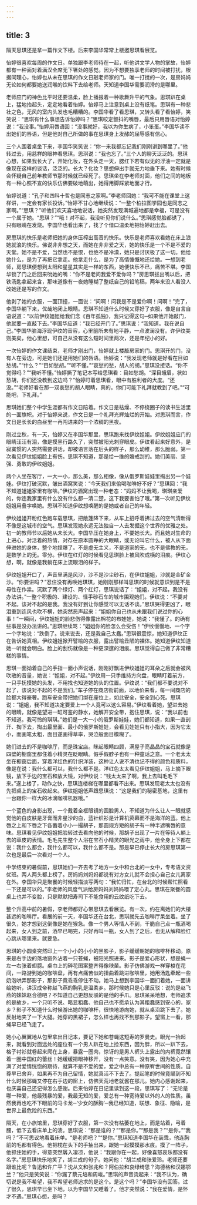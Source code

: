```yaml
---
---
---
```

title: 3
---



隔天思琪还是拿一篇作文下楼。后来李国华常常上楼邀思琪看展览。

怡婷很喜欢每周的作文日。单独跟李老师待在一起，听他讲文学人物的掌故，怡婷都有一种面对着满汉全席无下箸处的感觉。因为不想要独享老师的时间被打扰，根据同理心，怡婷也从未在思琪的作文日敲老师家的门。唯一打搅的一次，是房妈妈无论如何都要她送润喉的饮料下去给老师。天知道李国华需要润滑的是哪里。

老师应门的神色比平时还要温柔，脸上播报着一种歌舞升平的气象。思琪趴在桌上，猛地抬起头，定定地看着怡婷。怡婷马上注意到桌上没有纸笔。思琪有一种悲壮之色，无风的室内头发也毛糟糟的。李国华看了看思琪，又转头看了看怡婷，笑笑说：“思琪有什么事想告诉怡婷吗？”思琪咬定颤抖的嘴唇，最后只用唇语对怡婷说：“我没事。”怡婷用唇语回：“没事就好，我以为你生病了，小笨蛋。”李国华读不出她们的唇语，但是他对自己所做的事在思琪身上发酵的屈辱感有信心。

三个人围着桌坐下来，李国华笑笑说：“你一来我都忘记我们刚刚讲到哪里了。”他转过去，用慈祥的眼神看思琪。思琪说：“我也忘了。”三个人的聊天泛泛的。思琪心想，如果我长大了，开始化妆，在外头走一天，腮红下若有似无的浮油一定就是像现在这样的谈话，泛泛的。长大？化妆？思想伸出手就无力地垂下来。她有时候会怀疑自己前年教师节那时候就已经死了。思琪坐在李老师对面，他们之间的地板有一种心照不宣的快乐仿佛要破地萌出，她得用脚踩紧地面才行。

怡婷说道：“孔子和四科十哲也是同志之家啊。”李老师回她：“我可不能在课堂上这样讲，一定会有家长投诉。”怡婷不甘心地继续说：“一整个柏拉图学园也是同志之家啊。”“思琪？”听他们欢天喜地地说话，她突然发现满城遍地都是幸福，可是没有一个属于她。“思琪？”“哦！对不起，我没听见你们说什么。”思琪感觉脸都锈了，只有眼睛在发烧。李国华也看出来了，找了个借口温柔地把怡婷赶出去。

房思琪的快乐是老师把她的身体压榨出高音的快乐。快乐是老师喜欢看她在床上浪她就浪的快乐。佛说非非想之天，而她在非非爱之天，她的快乐是一个不是不爱的天堂。她不是不爱，当然也不是恨，也绝不是冷漠，她只是讨厌极了这一切。他给她什么，是为了再把它拿走。他拿走什么，是为了高情慷慨地还给她。一想到老师，房思琪便想到太阳和星星其实是一样的东西，她便快乐不已，痛苦不堪。李国华锁了门之后回来吮她的嘴：“你不是老问我爱不爱你吗？”房思琪拔出嘴以后，把铁汤匙拿起来含，那味道像有一夜她睡糊了整纸自己的铅笔稿，两年来没人看没人改她还是写的作文。

他剥了她的衣服，一面顶撞，一面说：“问啊！问我是不是爱你啊！问啊！”完了，李国华躺下来，优哉地闭上眼睛。思琪不知道什么时候又穿好了衣服，像是自言自语说道：“以前伊纹姐姐给我们念《百年孤独》，我只记得这句─如果他开始敲门，他就要一直敲下去。”李国华应道：“我已经开门了。”思琪说：“我知道。我在说自己。”李国华脑海浮现伊纹的音容，心里前所未有地平静，一点波澜没有。许伊纹美则美矣，他心里想，可自己从没有这么短时间里两次，还是年纪小的好。

一次怡婷的作文课结束，老师才刚出门，怡婷就上楼敲房家的门。思琪开的门，没有人在旁边，可是她们还是用她们的唇语。怡婷说：“我发现老师就是好看在目如愁胡。”“什么？”“目如愁胡。”“听不懂。”“哀愁的愁，胡人的胡。”思琪没接话。“你不觉得吗？”“我听不懂。”怡婷撕了笔记本写给思琪看：目如愁胡。“深目蛾眉，状如愁胡，你们还没教到这边吗？”怡婷盯着思琪看，眼中有胜利者的大度。“还没。”“老师好看在那一双哀愁的胡人眼睛，真的。你们可能下礼拜就教到了吧。”“可能吧，下礼拜。”

思琪她们整个中学生涯都有作文日陪着。作文日是枯燥、不停绕圈子的读书生活里的一面旗帜。对于怡婷来说，作文日是一个礼拜光辉灿烂的开始。对思琪而言，作文日是长长的白昼里一再闯进来的一个浓稠的黑夜。

刚过立秋，有一天，怡婷又在李国华那里，思琪跑来找伊纹姐姐。伊纹姐姐应门的眼睛汪汪有泪，像是摸黑行路久了，突然被阳光刺穿眼皮。伊纹看起来好意外，是寂寞惯的人突然需要讲话，却被语言落在后头的样子，那么幼稚，那么脆弱。第一次看见伊纹姐姐脸上有伤。思琪不知道，那是给一维的婚戒刮的。她们美丽、坚强、勇敢的伊纹姐姐。

两个人坐在客厅，一大一小，那么美，那么相像，像从俄罗斯娃娃里掏出另一个娃娃。伊纹打破沉默，皱出酒窝笑说：“今天我们来偷喝咖啡好不好？”思琪回：“我不知道姐姐家里有咖啡。”伊纹的酒窝出现一种老态：“妈妈不让我喝，琪琪亲爱的，你连我家里有什么没有什么都一清二楚，这下我要害怕了哦。”第一次听见伊纹姐姐用叠字唤她。思琪不知道伊纹想唤醒的是她或者自己的年轻。

伊纹姐姐开粉红色跑车载思琪，把敞篷降下来，从车上招呼着拂过去的空气清新得不像是这城市的空气。思琪发现她永远无法独自一人去发掘这个世界的优雅之处。初一的教师节以后她从未长大。李国华压在她身上，不要她长大。而且她对生命的上进心，对活着的热情，对存在原本圆睁的大眼睛，或无论叫它什么，被人从下面伸进她的身体，整个地捏爆了。不是虚无主义，不是道家的无，也不是佛教的无，是数学上的无。零分。伊纹在红灯的时候看见思琪脸上被风吹成横的泪痕。伊纹心想，啊，就像是我躺在床上流眼泪的样子。

伊纹姐姐开口了，声音里满是风沙，沙不是沙尘砂石，在伊纹姐姐，沙就是金矿金沙。“你要讲吗？”忍住没有再唤她琪琪，她刚刚那样叫思琪的时候就意识到是不是母性在作祟。沉默了两个绿灯、两个红灯，思琪说话了：“姐姐，对不起，我没有办法讲。”一整个积极的、建设的、怪手砂石车的城市围观她们。伊纹说：“不要对不起。该对不起的是我。我没有好到让你感觉可以无话不谈。”思琪哭得更凶了，眼泪重到连风也吹不横，她突然恶声起来：“姐姐你自己也从未跟我们说过你的心事！”一瞬间，伊纹姐姐的脸悲伤得像露出棉花的布娃娃，她说：“我懂了。的确有些事是没办法讲的。”思琪继续骂：“姐姐你的脸怎么会受伤！”伊纹慢慢地、一个字一个字地说：“跌倒了。说来说去，还是我自己太蠢。”思琪很震惊，她知道伊纹正在告诉她真相。伊纹姐姐掀开譬喻的衣服，露出譬喻丑陋的裸体。她知道伊纹知道她一听就会明白。脸上的刮伤就像是一种更深邃的泪痕。思琪觉得自己做了非常糟糕的事情。

思琪一面拗着自己的手指一面小声说话，刚刚好飘进伊纹姐姐的耳朵之后就会被风吹散的音量，她说：“姐姐，对不起。”伊纹用一只手维持方向盘，眼睛盯着前方，一只手抚摸她的头发，不用找也知道她的头的位置。伊纹说：“我们都不要说对不起了，该说对不起的不是我们。”车子停在商店街前面，以地价来看，每一间商店的脸都大得豪奢。跑车安全带把她们绑在座位上，如此安全，安全到心死。思琪说：“姐姐，我不知道决定要爱上一个人竟可以这么容易。”伊纹看着她，望进去她的眼睛，就像是望进一缸可鉴的静水，她解开安全带，抱住思琪，说：“我以前也不知道。我可怜的琪琪。”她们是一大一小的俄罗斯娃娃，她们都知道，如果一直剖开、掏下去，掏出最里面、最小的俄罗斯娃娃，会看见娃娃只有小指大，因为它太小，而画笔太粗，面目遂画得草率，哭泣般面目模糊了。

她们进去的不是咖啡厅，而是珠宝店。眯起眼睛四顾，满屋子亮晶晶的宝石就像是四壁的橱窗里都住着小精灵在眨眼睛。假手假脖子也有一种童话之意。一个老太太坐在橱窗后面，穿着洋红色的针织洋装，这种让人说不清也记不得的颜色和质料，像是在说：我什么都可以，我什么都不是。洋红色太太看见伊纹姐姐，马上摘下眼镜，放下手边的宝石和放大镜，对伊纹说：“钱太太来了啊，我上去叫毛毛下来。”遂上楼了，动作之快，思琪连楼梯在哪里都看不出来。思琪发现老太太也没有先把桌上的宝石收起来。伊纹姐姐低声跟思琪说：“这是我们的秘密基地，这里有一台跟你一样大的冰滴咖啡机器哦。”

一个蓝色的身影出现，一个戴着全框眼镜的圆脸男人，不知道为什么让人一眼就感觉他的白皮肤是牙膏而非星沙的白，蓝针织衫是计算机荧幕而不是海洋的蓝。他上唇之上和下唇之下各蓄着小小一撮胡子，那圆规方矩的胡子有一种半遮嘴唇的意味。思琪看见伊纹姐姐把脸转过去看向他的时候，那胡子出现了一片在等待人躺上去的草皮的表情。毛毛先生整个人浴在宝石小精灵的眼光之雨中，他全身上下都在说：我什么都会，我什么都可以，我什么都不是。那是早已停止长大的房思琪第一次也是最后一次看对一个人。

中学结束的暑假前，思琪她们一齐去考了地方一女中和台北的一女中，专考语文资优班。两人两头都上榜了。房妈妈刘妈妈都说有对方女儿就不会担心自己女儿离家在外。李国华只是聚餐的时候轻描淡写两句：“我忙归忙，在台北的时候帮忙照看一下还是可以的。”李老师的风度气派给房妈妈刘妈妈喂了定心丸。思琪在聚餐的圆桌上也并不变脸，只是默默把寿司下不能食用的云纹纸吃下去。

整个升高中前的暑假，李老师都好心带思琪去看展览。有一次，约在离她们的大楼甚远的咖啡厅。看展的前一天，李国华还在台北，思琪就先去咖啡厅呆坐着。坐了很久，她才想到这倒像是她在猴急。像一个男人等情人不到，干脆自己点一瓶酒喝起来，女人到之前，酒早已喝完，只好再叫一瓶，女人到了之后，也无从解释脸红心跳从哪里来。就要急。

思琪的小圆桌突然印上一个小小的小小的黑影子，影子缓缓朝她的咖啡杯移动。原来是右手边的落地窗外沾着一只苍蝇，被阳光照进来。影子是爱心形状，想是蝇一左一右张着翅膀。桌巾上的碎花图案整齐得像秧苗。影子仿佛游戏一样穿梭在花间，一路游到她的咖啡盘，再有点痛苦似的扭曲着跳进咖啡里，她用汤匙牵起一些奶泡哄弄那影子，那影子竟乖乖停住不动。她马上想到李国华一面扪着她，一面讲给她听，讲汉成帝称赵飞燕的胸乳是温柔乡。那时候她只是心里反驳：说的是赵飞燕的妹妹赵合德吧？不知道自己更想反驳的是他的手爪。思琪呆呆地想，老师追求的是故乡，一个只听不说、略显粗蠢、他自己也不愿承认为其粗蠢感到安心的，家乡？影子不知道什么时候游出她的咖啡杯，很快地游向她，就从桌沿跳下去了。她反射地夹了一下大腿。她穿的黑裙子，怎么样也再找不到那影子。望窗上一看，那蝇早已经飞走了。

她小心翼翼地从包里拿出日记本，要记下她和苍蝇这短寿的罗曼史。眼光一抬起来，就看到对面远处的座位有一个男人趴在地上捡东西，因为胖，所以一趴下去，格子衬衫就卷起来爬在上身，暴露一圈肉，惊讶的是男人裤头上露出的内裤竟然镶着一圈中国红的蕾丝！她缓缓把眼神移开，没有一点笑意。没有笑，因为她心中充满了对爱情恍惚的期待，就算不是不爱的爱，爱之中总有一种原宥世间的性质。自尊早已舍弃，如果再不为自己留情，她就真活不下去了。提起笔的时候竟瞄到不知什么时候那蝇又停在右手边的窗上，仿佛天荒地老就酱在那儿。她内心感谢起来，也庆喜自己还记得怎么感谢。后来怡婷在日记里读到这一段，思琪写了：“无论是哪一种爱，他最残暴的爱，我最无知的爱，爱总有一种宽待爱以外的人的性质。虽然我再也吃不下眼前的马卡龙─‘少女的酥胸’─我已经知道，联想、象征、隐喻，是世界上最危险的东西。”

隔天，在小旅馆里，思琪穿好了衣服，第一次没有枯萎在地上，而是站着，弓着腰，低下去看床单上的渍。思琪说：“那是谁的？”“那是你。”“那是我？”“是你。”“我吗？”不可思议地看着床单。“是老师吧？”“是你。”思琪知道李国华在装乖，他连胸前的毛都有得色。他把枕在头下的手抽出来，跟她一起摸摸那水痕。摸了一阵子，他抓住她的手，得意突然羼入凄凉，他说：“我跟你在一起，好像喜怒哀乐都没有名字。”房思琪快乐地笑了，胡兰成的句子。她问他：“胡兰成和张爱玲。老师还要跟谁比呢？鲁迅和许广平？沈从文和张兆和？阿伯拉和哀绿绮思？海德格和汉娜鄂兰？”他只是笑笑说：“你漏了蔡元培和周峻。”思琪的声音烫起来：“我不认为，确切说是我不希望，我不希望老师追求的是这个。是这个吗？”李国华没有回答。过了很久，思琪早已坐下地，以为李国华又睡着了。他才突然说：“我在爱情，是怀才不遇。”思琪心想，是吗？